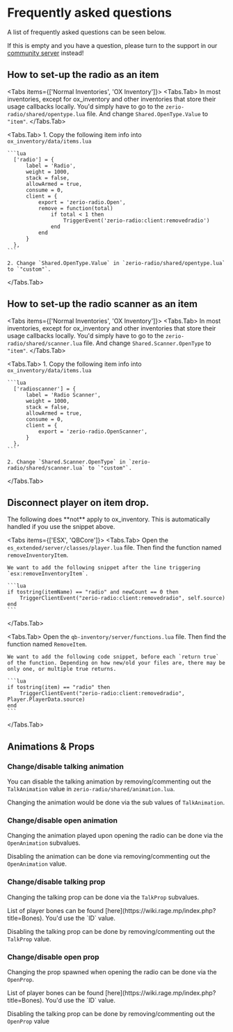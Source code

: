 
# Frequently asked questions

A list of frequently asked questions can be seen below.

If this is empty and you have a question, please turn to the support in our [community server](http://discord.zerio-scripts.com) instead!

## How to set-up the radio as an item

<Tabs items={['Normal Inventories', 'OX Inventory']}>
  <Tabs.Tab>
    In most inventories, except for ox_inventory and other inventories that store their usage callbacks locally. You'd simply have to go to the `zerio-radio/shared/opentype.lua` file. And change `Shared.OpenType.Value` to `"item"`.
  </Tabs.Tab>

  <Tabs.Tab>
    1. Copy the following item info into `ox_inventory/data/items.lua`

    ```lua
      ['radio'] = {
          label = 'Radio',
          weight = 1000,
          stack = false,
          allowArmed = true,
          consume = 0,
          client = {
              export = 'zerio-radio.Open',
              remove = function(total)
                  if total < 1 then
                      TriggerEvent('zerio-radio:client:removedradio')
                  end
              end
          }
      },
    ```

    2. Change `Shared.OpenType.Value` in `zerio-radio/shared/opentype.lua` to `"custom"`.

  </Tabs.Tab>
</Tabs>

## How to set-up the radio scanner as an item

<Tabs items={['Normal Inventories', 'OX Inventory']}>
  <Tabs.Tab>
    In most inventories, except for ox_inventory and other inventories that store their usage callbacks locally. You'd simply have to go to the `zerio-radio/shared/scanner.lua` file. And change `Shared.Scanner.OpenType` to `"item"`.
  </Tabs.Tab>

  <Tabs.Tab>
    1. Copy the following item info into `ox_inventory/data/items.lua`

    ```lua
      ['radioscanner'] = {
          label = 'Radio Scanner',
          weight = 1000,
          stack = false,
          allowArmed = true,
          consume = 0,
          client = {
              export = 'zerio-radio.OpenScanner',
          }
      },
    ```

    2. Change `Shared.Scanner.OpenType` in `zerio-radio/shared/scanner.lua` to `"custom"`.

  </Tabs.Tab>
</Tabs>

## Disconnect player on item drop.

<Callout>
  The following does **not** apply to ox_inventory. This is automatically
  handled if you use the snippet above.
</Callout>

<Tabs items={['ESX', 'QBCore']}>
  <Tabs.Tab>
    Open the `es_extended/server/classes/player.lua` file. Then find the function named `removeInventoryItem`.

    We want to add the following snippet after the line triggering `esx:removeInventoryItem`.

    ```lua
    if tostring(itemName) == "radio" and newCount == 0 then
        TriggerClientEvent("zerio-radio:client:removedradio", self.source)
    end
    ```

  </Tabs.Tab>

  <Tabs.Tab>
    Open the `qb-inventory/server/functions.lua` file. Then find the function named `RemoveItem`.

    We want to add the following code snippet, before each `return true` of the function. Depending on how new/old your files are, there may be only one, or multiple true returns.

    ```lua
    if tostring(item) == "radio" then
        TriggerClientEvent("zerio-radio:client:removedradio", Player.PlayerData.source)
    end
    ```

  </Tabs.Tab>
</Tabs>

## Animations & Props

### Change/disable talking animation

You can disable the talking animation by removing/commenting out the `TalkAnimation` value in `zerio-radio/shared/animation.lua`.

Changing the animation would be done via the sub values of `TalkAnimation`.

### Change/disable open animation

Changing the animation played upon opening the radio can be done via the `OpenAnimation` subvalues.

Disabling the animation can be done via removing/commenting out the `OpenAnimation` value.

### Change/disable talking prop

Changing the talking prop can be done via the `TalkProp` subvalues.

<Callout>
  List of player bones can be found
  [here](https://wiki.rage.mp/index.php?title=Bones). You'd use the `ID` value.
</Callout>

Disabling the talking prop can be done by removing/commenting out the `TalkProp` value.

### Change/disable open prop

Changing the prop spawned when opening the radio can be done via the `OpenProp`.

<Callout>
  List of player bones can be found
  [here](https://wiki.rage.mp/index.php?title=Bones). You'd use the `ID` value.
</Callout>

Disabling the talking prop can be done by removing/commenting out the `OpenProp` value
